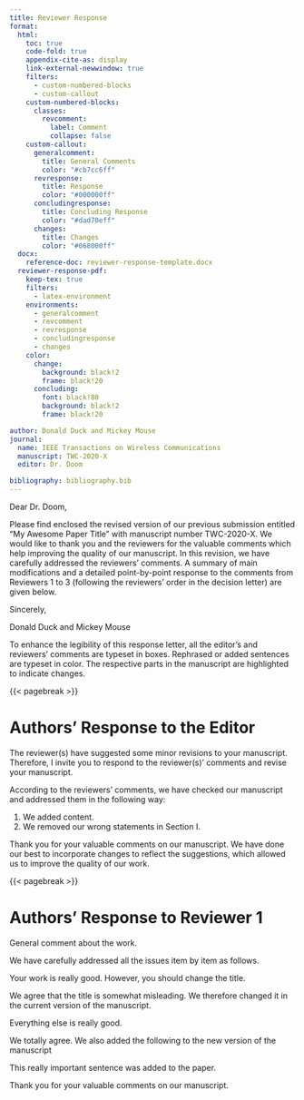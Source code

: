 ```yaml
---
title: Reviewer Response
format:
  html:
    toc: true
    code-fold: true
    appendix-cite-as: display
    link-external-newwindow: true
    filters:
      - custom-numbered-blocks
      - custom-callout
    custom-numbered-blocks:
      classes:
        revcomment:
          label: Comment
          collapse: false
    custom-callout:
      generalcomment:
        title: General Comments
        color: "#cb7cc6ff"
      revresponse:
        title: Response
        color: "#000000ff"
      concludingresponse:
        title: Concluding Response
        color: "#dad70eff"
      changes:
        title: Changes
        color: "#068000ff"
  docx:
    reference-doc: reviewer-response-template.docx
  reviewer-response-pdf:
    keep-tex: true
    filters:
      - latex-environment
    environments:
      - generalcomment
      - revcomment
      - revresponse
      - concludingresponse
      - changes
    color:
      change:
        background: black!2
        frame: black!20
      concluding:
        font: black!80
        background: black!2
        frame: black!20

author: Donald Duck and Mickey Mouse
journal:
  name: IEEE Transactions on Wireless Communications
  manuscript: TWC-2020-X
  editor: Dr. Doom

bibliography: bibliography.bib  
---
```


Dear Dr. Doom,

Please find enclosed the revised version of our previous submission entitled "My Awesome Paper Title" with manuscript number TWC-2020-X.
We would like to thank you and the reviewers for the valuable comments which help improving the quality of our manuscript.
In this revision, we have carefully addressed the reviewers' comments.
A summary of main modifications and a detailed point-by-point response to the comments from Reviewers 1 to 3 (following the reviewers' order in the decision letter) are given below.

Sincerely,

Donald Duck and Mickey Mouse

::: {.callout-note}
To enhance the legibility of this response letter, all the editor's and reviewers' comments are typeset in boxes. Rephrased or added sentences are typeset in color. The respective parts in the manuscript are highlighted to indicate changes.
:::

{{< pagebreak >}}

# Authors' Response to the Editor

::: {.generalcomment}
The reviewer(s) have suggested some minor revisions to your manuscript. Therefore, I invite you to respond to the reviewer(s)' comments and revise your manuscript.
:::

::: {.revresponse options="We appreciate your handling of the review process."}
According to the reviewers' comments, we have checked our manuscript and addressed them in the following way:

1. We added content.
2. We removed our wrong statements in Section I.
:::

::: {.concludingresponse options="to the Editor"}
Thank you for your valuable comments on our manuscript. 
We have done our best to incorporate changes to reflect the suggestions, which allowed us to improve the quality of our work.
:::

{{< pagebreak >}}

# Authors' Response to Reviewer 1

::: {.generalcomment}
General comment about the work.
:::

::: {.revresponse options="Thank you for your feedback."}
We have carefully addressed all the issues item by item as follows.
:::

::: {.revcomment}
Your work is really good. However, you should change the title.
:::

::: {.revresponse}
We agree that the title is somewhat misleading.
We therefore changed it in the current version of the manuscript.
:::

::: {.revcomment}
Everything else is really good.
:::

:::: {.revresponse}
We totally agree. We also added the following to the new version of the manuscript

::: {.changes}
This really important sentence was added to the paper.
:::
::::

::: {.concludingresponse options="to Reviewer 1"}
Thank you for your valuable comments on our manuscript. 
:::
